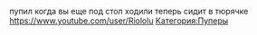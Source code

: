 {{Инфобокс для пуперов
|title2=Пример
|другие_ники=Пример
|image3=[[Файл:Риоша_Покемоша.jpg|left]]
|caption3=Пример
|сферы_творчества=Пример
|год_начала=Пример
|image4=Пример
|caption4=Пример
|имя_фамилия=Пример
|дата_рождения=Пример
|место_проживания=Пример
|ссылки=Пример
}}
пупил когда вы еще под стол ходили
теперь сидит в тюрячке
https://www.youtube.com/user/Riololu
[[Категория:Пуперы]]